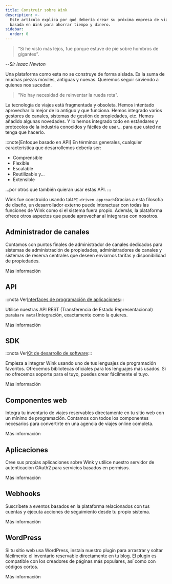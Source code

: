 ```yaml
---
title: Construir sobre Wink
description: >-
  Este artículo explica por qué debería crear su próxima empresa de viajes
  basada en Wink para ahorrar tiempo y dinero.
sidebar:
  order: 0
---
```


> “Si he visto más lejos, fue porque estuve de pie sobre hombros de gigantes”.

\--*Sir Isaac Newton*

Una plataforma como esta no se construye de forma aislada. Es la suma de muchas piezas móviles, antiguas y nuevas. Queremos seguir sirviendo a quienes nos sucedan.

> "No hay necesidad de reinventar la rueda rota".

La tecnología de viajes está fragmentada y obsoleta. Hemos intentado aprovechar lo mejor de lo antiguo y que funciona. Hemos integrado varios gestores de canales, sistemas de gestión de propiedades, etc. Hemos añadido algunas novedades. Y lo hemos integrado todo en estándares y protocolos de la industria conocidos y fáciles de usar... para que usted no tenga que hacerlo.

:::note\[Enfoque basado en API]
En términos generales, cualquier característica que desarrollemos debería ser:

* Comprensible
* Flexible
* Escalable
* Reutilizable y...
* Extensible

...por otros que también quieran usar estas API.
:::

Wink fue construido usando tal`API-driven approach`Gracias a esta filosofía de diseño, un desarrollador externo puede interactuar con todas las funciones de Wink como si el sistema fuera propio. Además, la plataforma ofrece otros aspectos que puede aprovechar al integrarse con nosotros.

## Administrador de canales

Contamos con puntos finales de administrador de canales dedicados para sistemas de administración de propiedades, administradores de canales y sistemas de reserva centrales que deseen enviarnos tarifas y disponibilidad de propiedades.

<LinkButton href="/developers/apis/#channel-manager-api">
  Más información
</LinkButton>


## API

:::nota
Ver[Interfaces de programación de aplicaciones](https://learning.postman.com/docs/getting-started/introduction/):::

Utilice nuestras API REST (Transferencia de Estado Representacional) para`bare metal`Integración, exactamente como la quieres.

<LinkButton href="/developers/apis">
  Más información
</LinkButton>


## SDK

:::nota
Ver[Kit de desarrollo de software](https://en.wikipedia.org/wiki/Software_development_kit):::

Empieza a integrar Wink usando uno de tus lenguajes de programación favoritos. Ofrecemos bibliotecas oficiales para los lenguajes más usados. Si no ofrecemos soporte para el tuyo, puedes crear fácilmente el tuyo.

<LinkButton href="/developers/sdks">
  Más información
</LinkButton>


## Componentes web

Integra tu inventario de viajes reservables directamente en tu sitio web con un mínimo de programación. Contamos con todos los componentes necesarios para convertirte en una agencia de viajes online completa.

<LinkButton href="/developers/web-components">
  Más información
</LinkButton>


## Aplicaciones

Cree sus propias aplicaciones sobre Wink y utilice nuestro servidor de autenticación OAuth2 para servicios basados en permisos.

<LinkButton href="/developers/applications">
  Más información
</LinkButton>


## Webhooks

Suscríbete a eventos basados en la plataforma relacionados con tus cuentas y ejecuta acciones de seguimiento desde tu propio sistema.

<LinkButton href="/developers/webhooks">
  Más información
</LinkButton>


## WordPress

Si tu sitio web usa WordPress, instala nuestro plugin para arrastrar y soltar fácilmente el inventario reservable directamente en tu blog. El plugin es compatible con los creadores de páginas más populares, así como con códigos cortos.

<LinkButton href="/developers/webhooks">
  Más información
</LinkButton>

